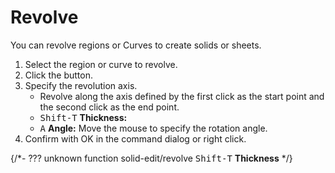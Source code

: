 
# Revolve

<Reference shortcut="" command="Revolve" button="Right of Command Bar" />

You can revolve regions or Curves to create solids or sheets.

1. Select the region or curve to revolve.
2. Click the button.
3. Specify the revolution axis. 
   - Revolve along the axis defined by the first click as the start point and the second click as the end point.
   - <kbd>Shift-T</kbd> **Thickness:**
   - <kbd>A</kbd> **Angle:** Move the mouse to specify the rotation angle.
5. Confirm with OK in the command dialog or right click.

{/*-  ??? unknown function 
solid-edit/revolve
<kbd>Shift-T</kbd> **Thickness**
*/}




